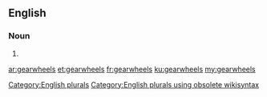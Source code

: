 ==English==

===Noun===
{{head|en}}

# {{plural of|gearwheel}}

[[Category:English plurals]][[Category:English plurals using obsolete wikisyntax]]

[[ar:gearwheels]]
[[et:gearwheels]]
[[fr:gearwheels]]
[[ku:gearwheels]]
[[my:gearwheels]]